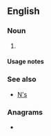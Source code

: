 {{also|Appendix:Variations of "ns"}}
==English==

===Noun===
{{head|en|noun form}}

# {{plural of|n|lang=en}}

====Usage notes====
{{U:en:plurals of letters}}

===See also===
* [[N's]]

===Anagrams===
* {{anagrams|en|a=ns|S/N|SN|Sn|sn}}